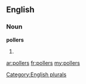 ==English==

===Noun===
'''pollers'''

# {{plural of|[[poller]]}}

[[Category:English plurals]]

[[ar:pollers]]
[[fr:pollers]]
[[my:pollers]]